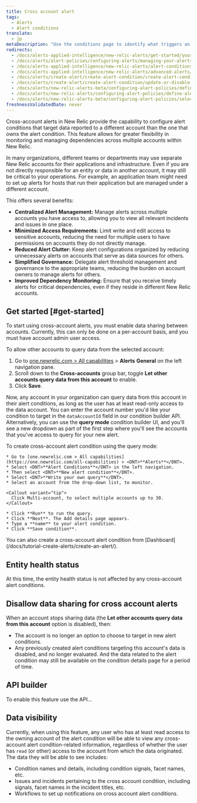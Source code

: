 ```yaml
---
title: Cross account alert
tags:
  - Alerts
  - Alert conditions
translate:
  - jp
metaDescription: "Use the conditions page to identify what triggers an alert policy's notification, starting with the product and type of metric or service."
redirects:
  - /docs/alerts-applied-intelligence/new-relic-alerts/get-started/your-first-nrql-condition
  - /docs/alerts/alert-policies/configuring-alerts/managing-your-alerts
  - /docs/alerts-applied-intelligence/new-relic-alerts/alert-conditions/alert-conditions
  - /docs/alerts-applied-intelligence/new-relic-alerts/advanced-alerts/advanced-techniques/select-product-targets-alert-condition
  - /docs/alerts/create-alert/create-alert-condition/create-alert-conditions
  - /docs/alerts/create-alert/create-alert-condition/update-or-disable-policies-conditions
  - /docs/alerts/new-relic-alerts-beta/configuring-alert-policies/define-alert-conditions
  - /docs/alerts/new-relic-alerts/configuring-alert-policies/define-alert-conditions
  - /docs/alerts/new-relic-alerts-beta/configuring-alert-policies/select-product-targets-alert-condition
freshnessValidatedDate: never
---
```


Cross-account alerts in New Relic provide the capability to configure alert conditions that target data reported to a different account than the one that owns the alert condition. This feature allows for greater flexibility in monitoring and managing dependencies across multiple accounts within New Relic.

In many organizations, different teams or departments may use separate New Relic accounts for their applications and infrastructure. Even if you are not directly responsible for an entity or data in another account, it may still be critical to your operations. For example, an application team might need to set up alerts for hosts that run their application but are managed under a different account.

This offers several benefits:

* **Centralized Alert Management:** Manage alerts across multiple accounts you have access to, allowing you to view all relevant incidents and issues in one place.
* **Minimized Access Requirements:** Limit write and edit access to sensitive accounts, reducing the need for multiple users to have permissions on accounts they do not directly manage.
* **Reduced Alert Clutter:** Keep alert configurations organized by reducing unnecessary alerts on accounts that serve as data sources for others.
* **Simplified Governance:** Delegate alert threshold management and governance to the appropriate teams, reducing the burden on account owners to manage alerts for others.
* **Improved Dependency Monitoring:** Ensure that you receive timely alerts for critical dependencies, even if they reside in different New Relic accounts.

## Get started [#get-started]

To start using cross-account alerts, you must enable data sharing between accounts. Currently, this can only be done on a per-account basis, and you must have account admin user access.

To allow other accounts to query data from the selected account:

1. Go to [one.newrelic.com > All capabilities](https://one.newrelic.com/all-capabilities) > <DNT>**Alerts**</DNT> <DNT>**General**</DNT> on the left navigation pane.
2. Scroll down to the **Cross-accounts** group bar, toggle **Let other accounts query data from this account** to enable.
4. Click **Save**.

Now, any account in your organization can query data from this account in their alert conditions, as long as the user has at least read-only access to the data account. You can enter the account number you'd like your condition to target in the `dataAccountId` field in our condition builder API. Alternatively, you can use the **query mode** condition builder UI, and you'll see a new dropdown as part of the first step where you'll see the accounts that you've access to query for your new alert.

To create cross-account alert condition using the query mode:

    * Go to [one.newrelic.com > All capabilities](https://one.newrelic.com/all-capabilities) > <DNT>**Alerts**</DNT>.
    * Select <DNT>**Alert Conditions**</DNT> in the left navigation.
    * Then select <DNT>**New alert condition**</DNT>.
    * Select <DNT>**Write your own query**</DNT>.
    * Select an account from the drop-down list, to monitor.

    <Callout variant="tip">
      Click Multi-account, to select multiple accounts up to 30.
    </Callout>
    
    * Click **Run** to run the query.
    * Click **Next**. The Add details page appears.
    * Type a **name** to your alert condition.
    * Click **Save condition**.

<Callout variant="tip">
      You can also create a cross-account alert condition from [Dashboard](/docs/tutorial-create-alerts/create-an-alert/).
    </Callout>

## Entity health status

At this time, the entity health status is not affected by any cross-account alert conditions.

## Disallow data sharing for cross account alerts

When an account stops sharing data (the **Let other accounts query data from this account** option is disabled), then:

* The account is no longer an option to choose to target in new alert conditions.
* Any previously created alert conditions targeting this account's data is disabled, and no longer evaluated. And the data related to the alert condition may still be available on the condition details page for a period of time.

## API builder

To enable this feature use the API...

## Data visibility

Currently, when using this feature, any user who has at least read access to the owning account of the alert condition will be able to view any cross-account alert condition-related information, regardless of whether the user has `read` (or other) access to the account from which the data originated. The data they will be able to see includes:

* Condition names and details, including condition signals, facet names, etc.
* Issues and incidents pertaining to the cross account condition, including signals, facet names in the incident titles, etc.
* Workflows to set up notifications on cross account alert conditions.
